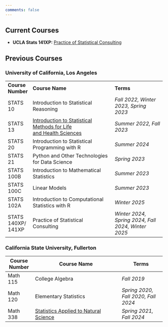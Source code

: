 ```yaml
---
comments: false
---
```


## Current Courses

-   **UCLA Stats 141XP:** [Practice of Statistical Consulting](/teaching/stats141xp.qmd)

## Previous Courses

### University of California, Los Angeles

+----------------------+------------------------------------------------------------------------------------+----------------------------------------------------+
| **Course Number**    | **Course Name**                                                                    | **Terms**                                          |
+----------------------+------------------------------------------------------------------------------------+----------------------------------------------------+
| STATS 10             | Introduction to Statistical Reasoning                                              | *Fall 2022, Winter 2023, Spring 2023*              |
+----------------------+------------------------------------------------------------------------------------+----------------------------------------------------+
| STATS 13             | [Introduction to Statistical Methods for Life](https://ucla-stats13.netlify.app)[\ | *Summer 2022, Fall 2023*                           |
|                      | ](#0)[and Health Sciences](https://ucla-stats13.netlify.app)                       |                                                    |
+----------------------+------------------------------------------------------------------------------------+----------------------------------------------------+
| STATS 20             | Introduction to Statistical Programming with R                                     | *Summer 2024*                                      |
+----------------------+------------------------------------------------------------------------------------+----------------------------------------------------+
| STATS 21             | Python and Other Technologies for Data Science                                     | *Spring 2023*                                      |
+----------------------+------------------------------------------------------------------------------------+----------------------------------------------------+
| STATS 100B           | Introduction to Mathematical Statistics                                            | *Summer 2023*                                      |
+----------------------+------------------------------------------------------------------------------------+----------------------------------------------------+
| STATS 100C           | Linear Models                                                                      | *Summer 2023*                                      |
+----------------------+------------------------------------------------------------------------------------+----------------------------------------------------+
| STATS 102A           | Introduction to Computational Statistics with R                                    | *Winter 2025*                                      |
+----------------------+------------------------------------------------------------------------------------+----------------------------------------------------+
| STATS 140XP/ 141XP   | Practice of Statistical Consulting                                                 | *Winter 2024, Spring 2024, Fall 2024, Winter 2025* |
+----------------------+------------------------------------------------------------------------------------+----------------------------------------------------+

### California State University, Fullerton

+-----------------------+---------------------------------------------------------------------------+-------------------------------------+
| Course Number         | Course Name                                                               | Terms                               |
+=======================+===========================================================================+=====================================+
| Math 115              | College Algebra                                                           | *Fall 2019*                         |
+-----------------------+---------------------------------------------------------------------------+-------------------------------------+
| Math 120              | Elementary Statistics                                                     | *Spring 2020, Fall 2020, Fall 2024* |
+-----------------------+---------------------------------------------------------------------------+-------------------------------------+
| Math 338              | [Statistics Applied to Natural Science](https://csuf-math338.netlify.app) | *Spring 2021, Fall 2024*            |
+-----------------------+---------------------------------------------------------------------------+-------------------------------------+

